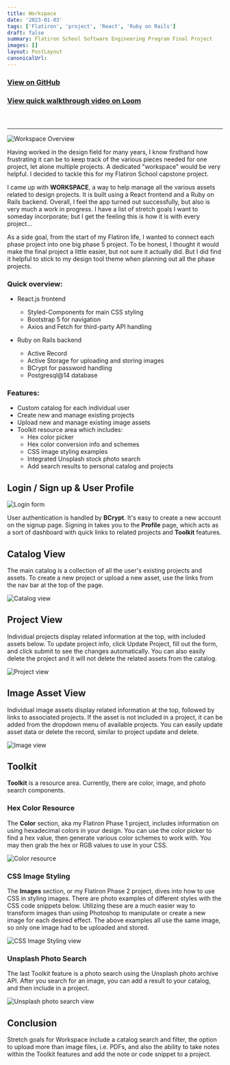 ```yaml
---
title: Workspace
date: '2023-01-03'
tags: ['Flatiron', 'project', 'React', 'Ruby on Rails']
draft: false
summary: Flatiron School Software Engineering Program Final Project
images: []
layout: PostLayout
canonicalUrl:
---
```


### **[View on GitHub](https://github.com/kkochie/design-workspace/)**

### **[View quick walkthrough video on Loom](https://loom.com/share/e36d19a001454030a145b3553132a67d/)**

#### &nbsp;

---

![Workspace Overview](/static/images/projects/workspace/workspace-overview.gif)

Having worked in the design field for many years, I know firsthand how frustrating it can be to keep track of the various pieces needed for one project, let alone multiple projects. A dedicated "workspace" would be very helpful. I decided to tackle this for my Flatiron School capstone project.

I came up with **WORKSPACE**, a way to help manage all the various assets related to design projects. It is built using a React frontend and a Ruby on Rails backend. Overall, I feel the app turned out successfully, but also is very much a work in progress. I have a list of stretch goals I want to someday incorporate; but I get the feeling this is how it is with every project...

As a side goal, from the start of my Flatiron life, I wanted to connect each phase project into one big phase 5 project. To be honest, I thought it would make the final project a little easier, but not sure it actually did. But I did find it helpful to stick to my design tool theme when planning out all the phase projects.

### Quick overview:

- React.js frontend

  - Styled-Components for main CSS styling
  - Bootstrap 5 for navigation
  - Axios and Fetch for third-party API handling

- Ruby on Rails backend
  - Active Record
  - Active Storage for uploading and storing images
  - BCrypt for password handling
  - Postgresql@14 database

### Features:

- Custom catalog for each individual user
- Create new and manage existing projects
- Upload new and manage existing image assets
- Toolkit resource area which includes:
  - Hex color picker
  - Hex color conversion info and schemes
  - CSS image styling examples
  - Integrated Unsplash stock photo search
  - Add search results to personal catalog and projects

## Login / Sign up & User Profile

![Login form](/static/images/projects/workspace/login-signup.gif)

User authentication is handled by **BCrypt**. It's easy to create a new account on the signup page. Signing in takes you to the **Profile** page, which acts as a sort of dashboard with quick links to related projects and **Toolkit** features.

## Catalog View

The main catalog is a collection of all the user's existing projects and assets. To create a new project or upload a new asset, use the links from the nav bar at the top of the page.

![Catalog view](/static/images/projects/workspace/catalog.gif)

## Project View

Individual projects display related information at the top, with included assets below. To update project info, click Update Project, fill out the form, and click submit to see the changes automatically. You can also easily delete the project and it will not delete the related assets from the catalog.

![Project view](/static/images/projects/workspace/catalog-project-02.jpg)

## Image Asset View

Individual image assets display related information at the top, followed by links to associated projects. If the asset is not included in a project, it can be added from the dropdown menu of available projects. You can easily update asset data or delete the record, similar to project update and delete.

![Image view](/static/images/projects/workspace/catalog-asset.jpg)

## Toolkit

**Toolkit** is a resource area. Currently, there are color, image, and photo search components.

### Hex Color Resource

The **Color** section, aka my Flatiron Phase 1 project, includes information on using hexadecimal colors in your design. You can use the color picker to find a hex value, then generate various color schemes to work with. You may then grab the hex or RGB values to use in your CSS.

![Color resource](/static/images/projects/workspace/toolkit-colors.gif)

### CSS Image Styling

The **Images** section, or my Flatiron Phase 2 project, dives into how to use CSS in styling images. There are photo examples of different styles with the CSS code snippets below. Utilizing these are a much easier way to transform images than using Photoshop to manipulate or create a new image for each desired effect. The above examples all use the same image, so only one image had to be uploaded and stored.

![CSS Image Styling view](/static/images/projects/workspace/toolkit-image.jpg)

### Unsplash Photo Search

The last Toolkit feature is a photo search using the Unsplash photo archive API. After you search for an image, you can add a result to your catalog, and then include in a project.

![Unsplash photo search view](/static/images/projects/workspace/toolkit-unsplash.jpg)

## Conclusion

Stretch goals for Workspace include a catalog search and filter, the option to upload more than image files, i.e. PDFs, and also the ability to take notes within the Toolkit features and add the note or code snippet to a project.
